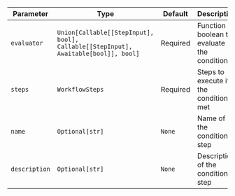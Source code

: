 | Parameter | Type | Default | Description |
|-----------|------|---------|-------------|
| `evaluator` | `Union[Callable[[StepInput], bool], Callable[[StepInput], Awaitable[bool]], bool]` | Required | Function or boolean to evaluate the condition |
| `steps` | `WorkflowSteps` | Required | Steps to execute if the condition is met |
| `name` | `Optional[str]` | `None` | Name of the condition step |
| `description` | `Optional[str]` | `None` | Description of the condition step |